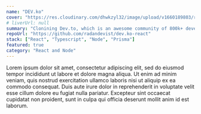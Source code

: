 ```yaml
---
name: "DEV.ko"
cover: "https://res.cloudinary.com/dhwkzyl32/image/upload/v1660189803/radanfolio/projects/dev.ko/dev.ko-cover_qoivbh.png"
# liverUrl: null
summary: "Clonining Dev.to, which is an awesome community of 800k+ developers"
repoUrl: "https://github.com/radandevist/dev.ko-react"
stack: ["React", "Typescript", "Node", "Prisma"]
featured: true
category: "React and Node"
---
```


Lorem ipsum dolor sit amet, consectetur adipiscing elit, sed do eiusmod tempor incididunt ut labore et dolore magna aliqua. Ut enim ad minim veniam, quis nostrud exercitation ullamco laboris nisi ut aliquip ex ea commodo consequat. Duis aute irure dolor in reprehenderit in voluptate velit esse cillum dolore eu fugiat nulla pariatur. Excepteur sint occaecat cupidatat non proident, sunt in culpa qui officia deserunt mollit anim id est laborum.
